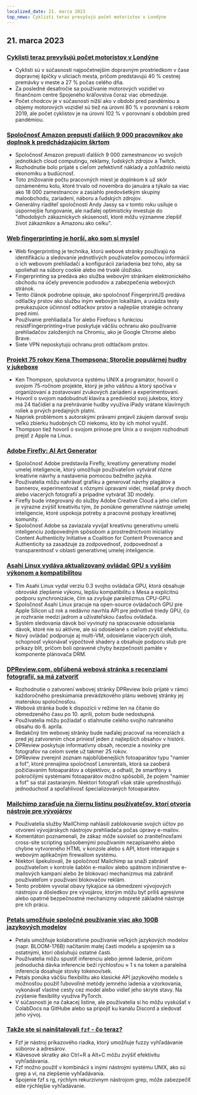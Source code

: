 ```yaml
---
localized_date: 21. marca 2023
top_news: Cyklisti teraz prevyšujú počet motoristov v Londýne
---
```




<CallToAction />

<Steps>

## 21. marca 2023

### [Cyklisti teraz prevyšujú počet motoristov v Londýne](https://www.forbes.com/sites/carltonreid/2023/03/01/cyclists-now-outnumber-motorists-in-city-of-london/?ref=hackernewsgpt.com)

- Cyklisti sú v súčasnosti najpočetnejším dopravným prostriedkom v čase dopravnej špičky v uliciach mesta, pričom predstavujú 40 % cestnej premávky v meste a 27 % počas celého dňa.
- Za posledné desaťročie sa používanie motorových vozidiel vo finančnom centre Spojeného kráľovstva čoraz viac obmedzuje.
- Počet chodcov je v súčasnosti nižší ako v období pred pandémiou a objemy motorových vozidiel sú tiež na úrovni 80 % v porovnaní s rokom 2019, ale počet cyklistov je na úrovni 102 % v porovnaní s obdobím pred pandémiou.

### [Spoločnosť Amazon prepustí ďalších 9 000 pracovníkov ako doplnok k predchádzajúcim škrtom](https://www.cnbc.com/2023/03/20/amazon-layoffs-company-to-cut-off-9000-more-workers.html?ref=hackernewsgpt.com)

- Spoločnosť Amazon prepustí ďalších 9 000 zamestnancov vo svojich jednotkách cloud computingu, reklamy, ľudských zdrojov a Twitch.
- Rozhodnutie bolo prijaté s cieľom zefektívniť náklady a zohľadnilo neistú ekonomiku a budúcnosť.
- Toto znižovanie počtu pracovných miest je doplnkom k už skôr oznámenému kolu, ktoré trvalo od novembra do januára a týkalo sa viac ako 18 000 zamestnancov a zasiahlo predovšetkým skupiny maloobchodu, zariadení, náboru a ľudských zdrojov.
- Generálny riaditeľ spoločnosti Andy Jassy sa v tomto roku usiluje o úspornejšie fungovanie, ale naďalej optimisticky investuje do "dlhodobých zákazníckych skúseností, ktoré môžu významne zlepšiť život zákazníkov a Amazonu ako celku".

### [Web fingerprinting je horší, ako som si myslel](https://www.bitestring.com/posts/2023-03-19-web-fingerprinting-is-worse-than-I-thought.html?ref=hackernewsgpt.com)

- Web fingerprinting je technika, ktorú webové stránky používajú na identifikáciu a sledovanie jednotlivých používateľov pomocou informácií o ich webovom prehliadači a konfigurácii zariadenia bez toho, aby sa spoliehali na súbory cookie alebo iné trvalé úložisko.
- Fingerprinting sa predáva ako služba webovým stránkam elektronického obchodu na účely prevencie podvodov a zabezpečenia webových stránok.
- Tento článok podrobne opisuje, ako spoločnosť FingerprintJS predáva odtlačky prstov ako službu iným webovým lokalitám, a uvádza testy preukazujúce účinnosť odtlačkov prstov a najlepšie stratégie ochrany pred nimi.
- Používanie prehliadača Tor alebo Firefoxu s funkciou resistFingerprinting=true poskytuje väčšiu ochranu ako používanie prehliadačov založených na Chromiu, ako je Google Chrome alebo Brave.
- Siete VPN neposkytujú ochranu proti odtlačkom prstov.

### [Projekt 75 rokov Kena Thompsona: Storočie populárnej hudby v jukeboxe](https://www.youtube.com/watch?v=kaandEt_pKw&ref=hackernewsgpt.com)

- Ken Thompson, spolutvorca systému UNIX a programátor, hovoril o svojom 75-ročnom projekte, ktorý je jeho vášňou a ktorý spočíva v organizovaní a zostavovaní zvukových zariadení a experimentovaní.
- Hovoril o svojom nadobudnutí klavíra a predviedol svoj jukebox, ktorý má 24 tlačidiel a na prehrávanie hudby využíva iPady vrátane klavírnych roliek a prvých predajných platní.
- Napriek problémom s autorskými právami prejavil záujem darovať svoju veľkú zbierku hudobných CD niekomu, kto by ich mohol využiť.
- Thompson tiež hovoril o svojom prínose pre Unix a o svojom rozhodnutí prejsť z Apple na Linux.

### [Adobe Firefly: AI Art Generator](https://www.adobe.com/sensei/generative-ai/firefly.html?ref=hackernewsgpt.com)

- Spoločnosť Adobe predstavila Firefly, kreatívny generatívny model umelej inteligencie, ktorý umožňuje používateľom vytvárať rôzne kreatívne návrhy a nastavenia pomocou bežného jazyka.
- Používatelia môžu nahrávať grafiku a generovať návrhy plagátov a bannerov, experimentovať s rôznymi úpravami videí, miešať prvky dvoch alebo viacerých fotografií a prípadne vytvárať 3D modely.
- Firefly bude integrovaný do služby Adobe Creative Cloud a jeho cieľom je výrazne zvýšiť kreativitu tým, že ponúkne generatívne nástroje umelej inteligencie, ktoré uspokoja potreby a pracovné postupy kreatívnej komunity.
- Spoločnosť Adobe sa zaviazala vyvíjať kreatívnu generatívnu umelú inteligenciu zodpovedným spôsobom a prostredníctvom iniciatívy Content Authenticity Initiative a Coalition for Content Provenance and Authenticity sa zasadzuje za zodpovednosť, zodpovednosť a transparentnosť v oblasti generatívnej umelej inteligencie.

### [Asahi Linux vydáva aktualizovaný ovládač GPU s vyšším výkonom a kompatibilitou](https://asahilinux.org/2023/03/road-to-vulkan/?ref=hackernewsgpt.com)

- Tím Asahi Linux vydal verziu 0.3 svojho ovládača GPU, ktorá obsahuje obrovské zlepšenie výkonu, lepšiu kompatibilitu s Mesa a explicitnú podporu synchronizácie, čím sa zvyšuje paralelizmus CPU-GPU.
- Spoločnosť Asahi Linux pracuje na open-source ovládačoch GPU pre Apple Silicon už rok a nedávno navrhla API pre jednotlivé triedy GPU, čo je rozhranie medzi jadrom a užívateľskou časťou ovládača.
- Systém sledovania dávok bol vyvinutý na spracovanie odosielania dávok, ktoré nie sú aktívne, ale sú odosielané s cieľom zvýšiť efektivitu.
- Nový ovládač podporuje aj multi-VM, odosielanie viacerých úloh, schopnosť vykonávať výpočtové shadery a obsahuje podporu stub pre príkazy blit, pričom boli opravené chyby bezpečnosti pamäte v komponente plánovača DRM.

### [DPReview.com, obľúbená webová stránka s recenziami fotografií, sa má zatvoriť](https://www.dpreview.com/news/5901145460/dpreview-com-to-close?ref=hackernewsgpt.com)

- Rozhodnutie o zatvorení webovej stránky DPReview bolo prijaté v rámci každoročného preskúmania prevádzkového plánu webovej stránky jej materskou spoločnosťou.
- Webová stránka bude k dispozícii v režime len na čítanie do obmedzeného času po 10. apríli, potom bude nedostupná.
- Používatelia môžu požiadať o stiahnutie celého svojho nahraného obsahu do 6. apríla.
- Redakčný tím webovej stránky bude naďalej pracovať na recenziách a pred jej zatvorením chce priniesť jeden z najlepších obsahov v histórii.
- DPReview poskytuje informatívny obsah, recenzie a novinky pre fotografov na celom svete už takmer 25 rokov.
- DPReview zverejnil zoznam najobľúbenejších fotoaparátov typu "namier a foť", ktoré prenajíma spoločnosť Lensrentals, ktorá sa zaoberá požičiavaním fotoaparátov a objektívov, a odhalil, že smartfóny s pokročilými systémami fotoaparátov možno spôsobili, že pojem "namier a foť" sa stal zastaraným. Niektorí fotografi však stále uprednostňujú jednoduchosť a spoľahlivosť špecializovaných fotoaparátov.

### [Mailchimp zaraďuje na čiernu listinu používateľov, ktorí otvoria nástroje pre vývojárov](http://news.ycombinator.com/item?id=35235732&ref=hackernewsgpt.com)

- Používatelia služby MailChimp nahlásili zablokovanie svojich účtov po otvorení vývojárskych nástrojov prehliadača počas úpravy e-mailov.
- Komentátori poznamenali, že zákaz môže súvisieť so zraniteľnosťami cross-site scripting spôsobenými používaním nezapísaného alebo chybne vytvoreného HTML v konzole alebo s API, ktoré interaguje s webovým aplikačným firewallom systému.
- Niektorí špekulovali, že spoločnosť Mailchimp sa snaží zabrániť používateľom v kontrole šablón e-mailov alebo spätnom inžinierstve e-mailových kampaní alebo že blokovací mechanizmus má zabrániť používateľom v používaní blokovačov reklám.
- Tento problém vyvolal obavy týkajúce sa obmedzení vývojových nástrojov a dôsledkov pre vývojárov, ktorým môžu byť príliš agresívne alebo opatrné bezpečnostné mechanizmy odopreté základné nástroje pre ich prácu.

### [Petals umožňuje spoločné používanie viac ako 100B jazykových modelov](https://petals.ml/?ref=hackernewsgpt.com)

- Petals umožňuje kolaboratívne používanie veľkých jazykových modelov (napr. BLOOM-176B) načítaním malej časti modelu a spojením sa s ostatnými, ktorí obsluhujú ostatné časti.
- Používatelia môžu spustiť inferenciu alebo jemné ladenie, pričom jednoduchá dávka inferencie beží rýchlosťou ≈ 1 s na token a paralelná inferencia dosahuje stovky tokenov/sek.
- Petals ponúka väčšiu flexibilitu ako klasické API jazykového modelu s možnosťou použiť ľubovoľné metódy jemného ladenia a vzorkovania, vykonávať vlastné cesty cez model alebo vidieť jeho skryté stavy. Na zvýšenie flexibility využíva PyTorch.
- V súčasnosti je na čakacej listine, ale používatelia si ho môžu vyskúšať v ColabDocs na GitHube alebo sa pripojiť ku kanálu Discord a sledovať jeho vývoj.

### [Takže ste si nainštalovali `fzf` - čo teraz?](https://andrew-quinn.me/fzf/?ref=hackernewsgpt.com)

- Fzf je nástroj príkazového riadka, ktorý umožňuje fuzzy vyhľadávanie súborov a adresárov.
- Klávesové skratky ako Ctrl+R a Alt+C môžu zvýšiť efektivitu vyhľadávania.
- Fzf možno použiť v kombinácii s inými nástrojmi systému UNIX, ako sú grep a vi, na zlepšenie vyhľadávania.
- Spojenie fzf s rg, rýchlym rekurzívnym nástrojom grep, môže zabezpečiť ešte rýchlejšie vyhľadávanie.

</Steps>
